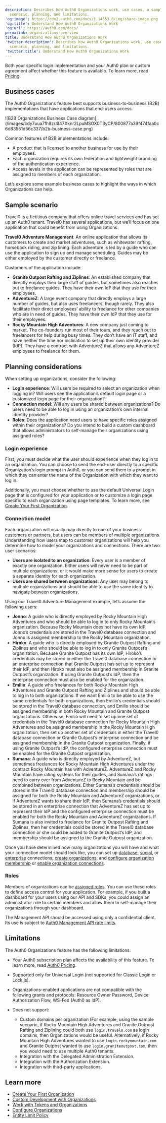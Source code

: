 ```yaml
---
description: Describes how Auth0 Organizations work, use cases, a sample
  scenario, planning, and limitations.
'og:image': https://cdn2.auth0.com/docs/1.14553.0/img/share-image.png
'og:title': Understand How Auth0 Organizations Work
'og:url': https://auth0.com/docs/
permalink: organizations-overview
title: Understand How Auth0 Organizations Work
'twitter:description': Describes how Auth0 Organizations work, use cases, a sample
  scenario, planning, and limitations.
'twitter:title': Understand How Auth0 Organizations Work
---
```

<Card title="Availability varies by Auth0 plan">

Both your specific login implementation and your Auth0 plan or custom agreement affect whether this feature is available. To learn more, read [Pricing](https://auth0.com/pricing).

</Card>

## Business cases

The Auth0 Organizations feature best supports business-to-business (B2B) implementations that have applications that end-users access.

<Frame>![B2B Organizations Business Case diagram](/images/cdy7uua7fh8z/4l47Xknr2LpuMSOX0T3yCP/800877a39f474faa0c6d83551d56c337/b2b-business-case.png)</Frame>

Common features of B2B implementations include:

* A product that is licensed to another business for use by their employees.
* Each organization requires its own federation and lightweight branding of the authentication experience.
* Access levels in the application can be represented by roles that are assigned to members of each organization.

Let’s explore some example business cases to highlight the ways in which Organizations can help.

## Sample scenario

Travel0 is a fictitious company that offers online travel services and has set up an Auth0 tenant. Travel0 has several applications, but we’ll focus on one application that could benefit from using Organizations.

**Travel0 Adventure Management**: An online application that allows its customers to create and market adventures, such as whitewater rafting, horseback riding, and zip lining. Each adventure is led by a guide who can use the application to sign up and manage scheduling. Guides may be either employed by the customer directly or freelance.

Customers of the application include:

* **Granite Outpost Rafting and Ziplines**: An established company that directly employs their large staff of guides, but sometimes also reaches out to freelance guides. They have their own <Tooltip tip="Identity Provider (IdP): Service that stores and manages digital identities." cta="View Glossary" href="/glossary?term=IdP">IdP</Tooltip> that they use for their employees.
* **AdventureZ**: A large event company that directly employs a large number of guides, but also uses freelancers, though rarely. They also facilitate their direct employees’ ability to freelance for other companies who are in need of guides. They have their own IdP that they use for their employees.
* **Rocky Mountain High Adventures**: A new company just coming to market. The co-founders run most of their tours, and they reach out to freelancers for help during busy times. They don’t have an IT staff, and have neither the time nor inclination to set up their own identity provider (IdP). They have a contract with AdventureZ that allows any AdventureZ employees to freelance for them.

## Planning considerations

When setting up organizations, consider the following:

* **Login experience**: Will users be required to select an organization when logging in? Will users see the application’s default login page or a customized login page for their organization?
* **Connection model**: Will any users be shared between organizations? Do users need to be able to log in using an organization’s own internal identity provider?
* **Roles**: Does the application need users to have specific roles assigned within their organizations? Do you intend to build a custom dashboard that allows administrators to self-manage their organizations using assigned roles?

### Login experience

First, you must decide what the user should experience when they log in to an organization. You can choose to send the end-user directly to a specific Organization’s login prompt in Auth0, or you can send them to a prompt in which they can enter the name of the Organization with which they want to log in.

Additionally, you must choose whether to use the default <Tooltip tip="Universal Login: Your application redirects to Universal Login, hosted on Auth0's Authorization Server, to verify a user's identity." cta="View Glossary" href="/glossary?term=Universal+Login">Universal Login</Tooltip> page that is configured for your application or to customize a login page specific to each organization using page templates. To learn more, see [Create Your First Organization](/manage-users/organizations/create-first-organization).

### Connection model

Each organization will usually map directly to one of your business customers or partners, but users can be members of multiple organizations. Understanding how users map to customer organizations will help you determine how to model your organizations and connections. There are two user scenarios:

* **Users are isolated to an organization**: Every user is a member of exactly one organization. Either users will never need to be part of multiple organizations, or it would make more sense for users to create a separate identity for each organization.
* **Users are shared between organizations**: Any user may belong to multiple organizations and should be able to use the same identity to navigate between organizations.

Using our Travel0 Adventure Management example, let’s assume the following users:

* **Jonno**: A guide who is directly employed by Rocky Mountain High Adventures and who should be able to log in to only Rocky Mountain’s organization.
  Because Rocky Mountain does not have its own IdP, Jonno’s credentials are stored in the Travel0 database connection and Jonno is assigned membership to the Rocky Mountain organization.
* **Hiroko**: A guide who is directly employed by Granite Outpost Rafting and Ziplines and who should be able to log in to only Granite Outpost’s organization.
  Because Granite Outpost has its own IdP, Hiroko’s credentials may be stored in either the Travel0 database connection or an enterprise connection that Granite Outpost has set up to represent their IdP, and then Hiroko must also be assigned membership in Granite Outpost’s organization. If using Granite Outpost’s IdP, then the enterprise connection must also be enabled for the organization.
* **Emilio**: A guide who freelances for both Rocky Mountain High Adventures and Granite Outpost Rafting and Ziplines and should be able to log in to both organizations.
  If we want Emilio to be able to use the same credentials for both organizations, then Emilio’s credentials should be stored in the Travel0 database connection, and Emilio should be assigned membership in both Rocky Mountain and Granite Outpost organizations.
  Otherwise, Emilio will need to set up one set of credentials in the Travel0 database connection for Rocky Mountain High Adventures and be assigned membership in the Rocky Mountain High organization, then set up another set of credentials in either the Travel0 database connection or Granite Outpost’s enterprise connection and be assigned membership in the Granite Outpost organization. Finally, if using Granite Outpost’s IdP, the configured enterprise connection must be enabled for the Granite Outpost organization.
* **Sumana**: A guide who is directly employed by AdventureZ, but sometimes freelances for Rocky Mountain High Adventures under the contract Rocky Mountain has with AdventureZ. AdventureZ and Rocky Mountain have rating systems for their guides, and Sumana’s ratings need to carry over from AdventureZ to Rocky Mountain and be combined between organizations.
  Either Sumana’s credentials should be stored in the Travel0 database connection and membership should be assigned for both the Rocky Mountain and AdventureZ organizations, or if AdventureZ wants to share their IdP, then Sumana’s credentials should be stored in an enterprise connection that AdventureZ has set up to represent their IdP and the configured enterprise connection must be enabled for both the Rocky Mountain and AdventureZ organizations.
  If Sumana is also invited to freelance for Granite Outpost Rafting and Ziplines, then her credentials could be stored in the Travel0 database connection or she could be added to Granite Outpost’s IdP, and membership should be assigned to the Granite Outpost organization.

Once you have determined how many organizations you will have and what your connection model should look like, you can set up [database](/authenticate/database-connections), [social](/authenticate/identity-providers/social-identity-providers), or [enterprise](/authenticate/identity-providers/enterprise-identity-providers) connections; [create organizations](/manage-users/organizations/configure-organizations/create-organizations); and [configure organization membership](/manage-users/organizations/configure-organizations/invite-members) or [enable organization connections](/manage-users/organizations/configure-organizations/enable-connections).

### Roles

Members of organizations can be [assigned roles](/manage-users/organizations/configure-organizations/add-member-roles). You can use these roles to define access control for your application. For example, if you built a dashboard for your users using our API and SDKs, you could assign an administrator role to certain members and allow them to self-manage their organizations through your dashboard.

<Warning>

The Management API should be accessed using only a confidential client. Its use is subject to [Auth0 Management API rate limits](/troubleshoot/customer-support/operational-policies/rate-limit-policy/management-api-endpoint-rate-limits).

</Warning>

## Limitations

The Auth0 Organizations feature has the following limitations:

* Your Auth0 subscription plan affects the availability of this feature. To learn more, read [Auth0 Pricing](https://auth0.com/pricing/).
* Supported only for Universal Login (not supported for Classic Login or Lock.js).
* Organizations-enabled applications are not compatible with the following grants and protocols: <Tooltip tip="Web Service Federation (WS-Fed): Protocol for managing user identities across domains." cta="View Glossary" href="/glossary?term=Resource+Owner">Resource Owner</Tooltip> Password, Device <Tooltip tip="Resource Owner: Entity (such as a user or application) capable of granting access to a protected resource." cta="View Glossary" href="/glossary?term=Authorization+Flow">Authorization Flow</Tooltip>, <Tooltip tip="Authorization Flow: Authorization grant (or workflow) specified in the OAuth 2.0 framework." cta="View Glossary" href="/glossary?term=WS-Fed">WS-Fed</Tooltip> (Auth0 as IdP).
* Does not support:

  + Custom domains per organization (For example, using the sample scenario, if Rocky Mountain High Adventures and Granite Outpost Rafting and Ziplining could both use `login.travel0.com` as login domains, then Organizations would be useful. Alternatively, if Rocky Mountain High Adventures wanted to use `login.rockymountain.com` and Granite Outpost wanted to use `login.graniteoutpost.com`, then you would need to use multiple Auth0 tenants.
  + Integration with the Delegated Administration Extension.
  + Integration with the Authorization Extension.
  + Integration with third-party applications.

## Learn more

* [Create Your First Organization](/manage-users/organizations/create-first-organization)
* [Custom Development with Organizations](/manage-users/organizations/custom-development)
* [Work with Tokens and Organizations](/manage-users/organizations/using-tokens)
* [Configure Organizations](/manage-users/organizations/configure-organizations)
* [Entity Limit Policy](/troubleshoot/customer-support/operational-policies/entity-limit-policy)